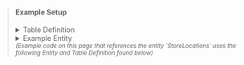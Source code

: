 <blockQuote>
<h4>Example Setup</h4>
<details>
<summary>Table Definition</summary>

```json
{
  "TableName": "electro",
  "KeySchema": [
    {
      "AttributeName": "pk",
      "KeyType": "HASH"
    },
    {
      "AttributeName": "sk",
      "KeyType": "RANGE"
    }
  ],
  "AttributeDefinitions": [
    {
      "AttributeName": "pk",
      "AttributeType": "S"
    },
    {
      "AttributeName": "sk",
      "AttributeType": "S"
    },
    {
      "AttributeName": "gsi1pk",
      "AttributeType": "S"
    },
    {
      "AttributeName": "gsi1sk",
      "AttributeType": "S"
    }
  ],
  "GlobalSecondaryIndexes": [
    {
      "IndexName": "gsi1pk-gsi1sk-index",
      "KeySchema": [
        {
          "AttributeName": "gsi1pk",
          "KeyType": "HASH"
        },
        {
          "AttributeName": "gsi1sk",
          "KeyType": "RANGE"
        }
      ],
      "Projection": {
        "ProjectionType": "ALL"
      }
    },
    {
      "IndexName": "gsi2pk-gsi2sk-index",
      "KeySchema": [
        {
          "AttributeName": "gsi2pk",
          "KeyType": "HASH"
        },
        {
          "AttributeName": "gsi2sk",
          "KeyType": "RANGE"
        }
      ],
      "Projection": {
        "ProjectionType": "ALL"
      }
    }
  ],
  "BillingMode": "PAY_PER_REQUEST"
}
```

</details>

<details>
<summary>Example Entity</summary>

```typescript
import DynamoDB from "aws-sdk/clients/dynamodb";
import { Entity } from "electrodb";

const client = new DynamoDB.DocumentClient();

const table = "electro";

const StoreLocations = new Entity(
  {
    model: {
      service: "MallStoreDirectory",
      entity: "MallStore",
      version: "1",
    },
    attributes: {
      cityId: {
        type: "string",
        required: true,
      },
      mallId: {
        type: "string",
        required: true,
      },
      storeId: {
        type: "string",
        required: true,
      },
      buildingId: {
        type: "string",
        required: true,
      },
      unitId: {
        type: "string",
        required: true,
      },
      category: {
        type: [
          "spite store",
          "food/coffee",
          "food/meal",
          "clothing",
          "electronics",
          "department",
          "misc",
        ],
        required: true,
      },
      leaseEndDate: {
        type: "string",
        required: true,
      },
      rent: {
        type: "string",
        required: true,
        validate: /^(\d+\.\d{2})$/,
      },
      discount: {
        type: "string",
        required: false,
        default: "0.00",
        validate: /^(\d+\.\d{2})$/,
      },
      tenants: {
        type: "set",
        items: "string",
      },
      warnings: {
        type: "number",
        default: 0,
      },
      deposit: {
        type: "number",
      },
      contact: {
        type: "set",
        items: "string",
      },
      rentalAgreement: {
        type: "list",
        items: {
          type: "map",
          properties: {
            type: {
              type: "string",
            },
            detail: {
              type: "string",
            },
          },
        },
      },
      petFee: {
        type: "number",
      },
      fees: {
        type: "number",
      },
      tags: {
        type: "set",
        items: "string",
      },
    },
    indexes: {
      stores: {
        pk: {
          field: "pk",
          composite: ["cityId", "mallId"],
        },
        sk: {
          field: "sk",
          composite: ["buildingId", "storeId"],
        },
      },
      units: {
        index: "gsi1pk-gsi1sk-index",
        pk: {
          field: "gsi1pk",
          composite: ["mallId"],
        },
        sk: {
          field: "gsi1sk",
          composite: ["buildingId", "unitId"],
        },
      },
      leases: {
        index: "gsi2pk-gsi2sk-index",
        pk: {
          field: "gsi2pk",
          composite: ["storeId"],
        },
        sk: {
          field: "gsi2sk",
          composite: ["leaseEndDate"],
        },
      },
    },
  },
  { table, client },
);
```

</details>
<small><i>(Example code on this page that references the entity `StoreLocations` uses the following Entity and Table Definition found below)</i></small>
</blockQuote>

